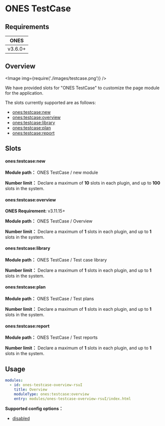 # ONES TestCase


## Requirements

|  ONES   |
| :-----: |
| v3.6.0+ |

## Overview

<Image img={require('./images/testcase.png')} />

We have provided slots for "ONES TestCase" to customize the page module for the application.

The slots currently supported are as follows:

- [ones:testcase:new](#onestestcasenew)
- [ones:testcase:overview](#onestestcaseoverview)
- [ones:testcase:library](#onestestcaselibrary)
- [ones:testcase:plan](#onestestcaseplan)
- [ones:testcase:report](#onestestcasereport)

## Slots

#### ones:testcase:new

**Module path：** ONES TestCase / new module

**Number limit：** Declare a maximum of **10** slots in each plugin, and up to **100** slots in the system.

#### ones:testcase:overview

**ONES Requirement:** v3.11.15+

**Module path：** ONES TestCase / Overview

**Number limit：** Declare a maximum of **1** slots in each plugin, and up to **1** slots in the system.

#### ones:testcase:library

**Module path：** ONES TestCase / Test case library

**Number limit：** Declare a maximum of **1** slots in each plugin, and up to **1** slots in the system.

#### ones:testcase:plan

**Module path：** ONES TestCase / Test plans

**Number limit：** Declare a maximum of **1** slots in each plugin, and up to **1** slots in the system.

#### ones:testcase:report

**Module path：** ONES TestCase / Test reports

**Number limit：** Declare a maximum of **1** slots in each plugin, and up to **1** slots in the system.

## Usage

```yaml
modules:
  - id: ones-testcase-overview-rsuI
    title: Overview
    moduleType: ones:testcase:overview
    entry: modules/ones-testcase-overview-rsuI/index.html
```

**Supported config options：**

- [disabled](../../../../reference/config/plugin.yaml#disabled)
